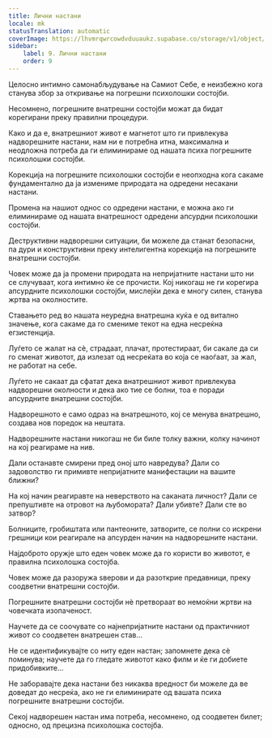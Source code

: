```yaml
---
title: Лични настани
locale: mk
statusTranslation: automatic
coverImage: https://lhvmrqwrcowdvduuaukz.supabase.co/storage/v1/object/public/strapi-uploads/small_cover-tratado-de-psicologia-revolucionaria.webp-5e15e1cec4e0ebebcde5d7fc7565d8fd.webp
sidebar:
    label: 9. Лични настани
    order: 9
---
```

Целосно интимно самонабљудување на Самиот Себе, е неизбежно кога станува збор за откривање на погрешни психолошки состојби.

Несомнено, погрешните внатрешни состојби можат да бидат корегирани преку правилни процедури.

Како и да е, внатрешниот живот е магнетот што ги привлекува надворешните настани, нам ни е потребна итна, максимална и неодложна потреба да ги елиминираме од нашата психа погрешните психолошки состојби.

Корекција на погрешните психолошки состојби е неопходна кога сакаме фундаментално да ја измениме природата на одредени несакани настани.

Промена на нашиот однос со одредени настани, е можна ако ги елиминираме од нашата внатрешност одредени апсурдни психолошки состојби.

Деструктивни надворешни ситуации, би можеле да станат безопасни, па дури и конструктивни преку интелигентна корекција на погрешните внатрешни состојби.

Човек може да ја промени природата на непријатните настани што ни се случуваат, кога интимно ќе се прочисти. Кој никогаш не ги корегира апсурдните психолошки состојби, мислејќи дека е многу силен, станува жртва на околностите.

Ставањето ред во нашата неуредна внатрешна куќа е од витално значење, кога сакаме да го смениме текот на една несреќна егзистенција.

Луѓето се жалат на сè, страдаат, плачат, протестираат, би сакале да си го сменат животот, да излезат од несреќата во која се наоѓаат, за жал, не работат на себе.

Луѓето не сакаат да сфатат дека внатрешниот живот привлекува надворешни околности и дека ако тие се болни, тоа е поради апсурдните внатрешни состојби.

Надворешното е само одраз на внатрешното, кој се менува внатрешно, создава нов поредок на нештата.

Надворешните настани никогаш не би биле толку важни, колку начинот на кој реагираме на нив.

Дали останавте смирени пред оној што навредува? Дали со задоволство ги примивте непријатните манифестации на вашите ближни?

На кој начин реагиравте на неверството на саканата личност? Дали се препуштивте на отровот на љубомората? Дали убивте? Дали сте во затвор?

Болниците, гробиштата или пантеоните, затворите, се полни со искрени грешници кои реагирале на апсурден начин на надворешните настани.

Најдоброто оружје што еден човек може да го користи во животот, е правилна психолошка состојба.

Човек може да разоружа ѕверови и да разоткрие предавници, преку соодветни внатрешни состојби.

Погрешните внатрешни состојби нè претвораат во немоќни жртви на човечката изопаченост.

Научете да се соочувате со најнепријатните настани од практичниот живот со соодветен внатрешен став...

Не се идентификувајте со ниту еден настан; запомнете дека сè поминува; научете да го гледате животот како филм и ќе ги добиете придобивките...

Не заборавајте дека настани без никаква вредност би можеле да ве доведат до несреќа, ако не ги елиминирате од вашата психа погрешните внатрешни состојби.

Секој надворешен настан има потреба, несомнено, од соодветен билет; односно, од прецизна психолошка состојба.

